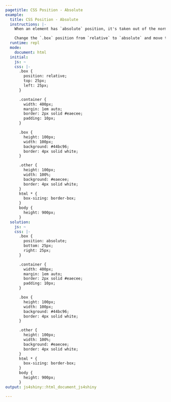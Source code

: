 ```yaml
---
pagetitle: CSS Position - Absolute
example:
  title: CSS Position - Absolute
  instructions: |-
    When an element has `absolute` position, it's taken out of the normal document flow. All other elements pretend the `absolute` element isn't there anymore. Then `top`, `left`, `right` and `bottom` refer to the distance from those sides of the viewport.

    Change the `.box` position from `relative` to `absolute` and move the `.box` to the `bottom` and `right` corner.
  runtime: repl
  mode:
    document: html
  initial:
    js: ~
    css: |-
      .box {
        position: relative;
        top: 25px;
        left: 25px;
      }

      .container {
        width: 400px;
        margin: 1em auto;
        border: 2px solid #eaecee;
        padding: 10px;
      }

      .box {
        height: 100px;
        width: 100px;
        background: #44bc96;
        border: 4px solid white;
      }

      .other {
        height: 100px;
        width: 100%;
        background: #eaecee;
        border: 4px solid white;
      }
      html * {
        box-sizing: border-box;
      }
      body {
        height: 900px;
      }
  solution:
    js: ~
    css: |-
      .box {
        position: absolute;
        bottom: 25px;
        right: 25px;
      }

      .container {
        width: 400px;
        margin: 1em auto;
        border: 2px solid #eaecee;
        padding: 10px;
      }

      .box {
        height: 100px;
        width: 100px;
        background: #44bc96;
        border: 4px solid white;
      }

      .other {
        height: 100px;
        width: 100%;
        background: #eaecee;
        border: 4px solid white;
      }
      html * {
        box-sizing: border-box;
      }
      body {
        height: 900px;
      }
output: js4shiny::html_document_js4shiny

---
```

<div><!--for pandoc-->
<div class="container">
  <div class="box"></div>
  <div class="other"></div>
  <div class="other"></div>
</div>
</div><!--for pandoc-->
